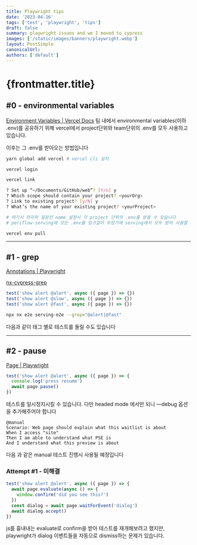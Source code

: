 ```yaml
---
title: Playwright tips
date: '2023-04-16'
tags: ['test', 'playwright', 'tips']
draft: false
summary: playwright issues and we I moved to cypress
images: ['/static/images/banners/playwright.webp']
layout: PostSimple
canonicalUrl:
authors: ['default']
---
```


# {frontmatter.title}

## #0 - environmental variables

[Environment Variables | Vercel Docs](https://vercel.com/docs/concepts/projects/environment-variables)
팀 내에서 environmental variables(이하 .env)를 공유하기 위해 vercel에서 project단위와 team단위의 .env를 모두 사용하고 있습니다.

이후는 그 .env를 받아오는 방법입니다

```bash
yarn global add vercel # vercel cli 설치

vercel login

vercel link

? Set up “~/Documents/GitHub/web”? [Y/n] y
? Which scope should contain your project? <yourOrg>
? Link to existing project? [y/N] y
? What’s the name of your existing project? <yourProject>

# 여기서 마지막 질문인 name 설정시 각 project 단위의 .env를 받을 수 있습니다
# periflow-serving에 모든 .env를 링크걸어 두었기에 serving에서 모두 받아 사용할 수도 있습니다

vercel env pull
```

---

## #1 - grep

[Annotations | Playwright](https://playwright.dev/docs/test-annotations#tag-tests)

[nx-cypress-grep](https://github.com/marksandspencer/nx-plugins/tree/main/packages/nx-playwright#execution-flags)

```ts
test('show alert @alert', async ({ page }) => {})
test('show alert @slow', async ({ page }) => {})
test('show alert @fast', async ({ page }) => {})
```

```bash
npx nx e2e serving-e2e --grep="@alert|@fast"
```

다음과 같이 태그 별로 테스트를 돌릴 수도 있습니다

---

## #2 - pause

[Page | Playwright](https://playwright.dev/docs/api/class-page#page-pause)

```ts
test('show alert @alert', async ({ page }) => {
  console.log('press resume')
  await page.pause()
})
```

테스트를 일시정지시킬 수 있습니다. 다만 headed mode 에서만 되니 —debug 옵션을 추가해주어야 합니다

```mdx
@manual
Scenario: Web page should explain what this waitlist is about
When I access "site"
Then I am able to understand what PSE is
And I understand what this preview is about
```

다음 과 같은 manual 테스트 진행시 사용될 예정입니다

### Attempt #1 - 미해결

```ts
test('show alert @alert', async ({ page }) => {
  await page.evaluate(async () => {
    window.confirm('did you see this?')
  })
  const dialog = await page.waitForEvent('dialog')
  await dialog.accept()
})
```

js를 흉내내는 evaluate로 confirm을 받아 테스트를 재개해보려고 했지만, playwright가 dialog 이벤트들을 자동으로 dismiss하는 문제가 있습니다.
